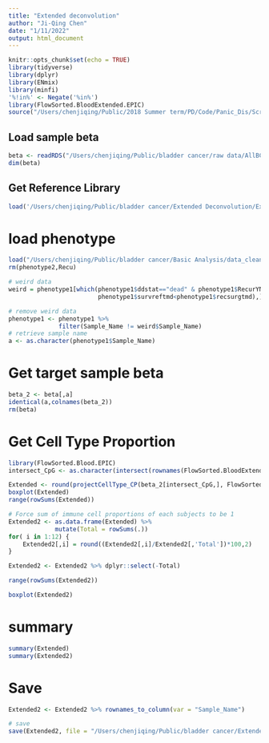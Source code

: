 ```yaml
---
title: "Extended deconvolution"
author: "Ji-Qing Chen"
date: "1/11/2022"
output: html_document
---
```


```r
knitr::opts_chunk$set(echo = TRUE)
library(tidyverse)
library(dplyr)
library(ENmix)
library(minfi)
'%!in%' <- Negate('%in%')
library(FlowSorted.BloodExtended.EPIC)
source("/Users/chenjiqing/Public/2018 Summer term/PD/Code/Panic_Dis/Scripts/Functions/meffil_cell_type_specific_methyl_function.R")
```

## Load sample beta
```r
beta <- readRDS("/Users/chenjiqing/Public/bladder cancer/raw data/AllBC_Combat_Betas2.rds")
dim(beta)
```

## Get Reference Library
```r
load('/Users/chenjiqing/Public/bladder cancer/Extended Deconvolution/ExtDeconvLibrary/FlowSorted.BloodExtended.EPIC.compTable.rda')
```

# load phenotype
```r
load("/Users/chenjiqing/Public/bladder cancer/Basic Analysis/data_clean2.RData")
rm(phenotype2,Recu)

# weird data
weird = phenotype1[which(phenotype1$ddstat=="dead" & phenotype1$RecurYN=="yes" &
                         phenotype1$survreftmd<phenotype1$recsurgtmd),]

# remove weird data
phenotype1 <- phenotype1 %>% 
              filter(Sample_Name != weird$Sample_Name)
# retrieve sample name
a <- as.character(phenotype1$Sample_Name)
```

# Get target sample beta
```r
beta_2 <- beta[,a]
identical(a,colnames(beta_2))
rm(beta)
```

# Get Cell Type Proportion
```r
library(FlowSorted.Blood.EPIC)
intersect_CpG <- as.character(intersect(rownames(FlowSorted.BloodExtended.EPIC.compTable),rownames(beta_2)))

Extended <- round(projectCellType_CP(beta_2[intersect_CpG,], FlowSorted.BloodExtended.EPIC.compTable[intersect_CpG,],lessThanOne =T)*100,4)
boxplot(Extended)
range(rowSums(Extended))

# Force sum of immune cell proportions of each subjects to be 1
Extended2 <- as.data.frame(Extended) %>% 
             mutate(Total = rowSums(.))
for( i in 1:12) {
    Extended2[,i] = round((Extended2[,i]/Extended2[,'Total'])*100,2)
}

Extended2 <- Extended2 %>% dplyr::select(-Total) 

range(rowSums(Extended2))

boxplot(Extended2)
```

# summary
```r
summary(Extended)
summary(Extended2)
```

# Save
```r
Extended2 <- Extended2 %>% rownames_to_column(var = "Sample_Name")

# save
save(Extended2, file = "/Users/chenjiqing/Public/bladder cancer/Extended Deconvolution/Bladder_Extended_cell_proportion2.RData")
```
